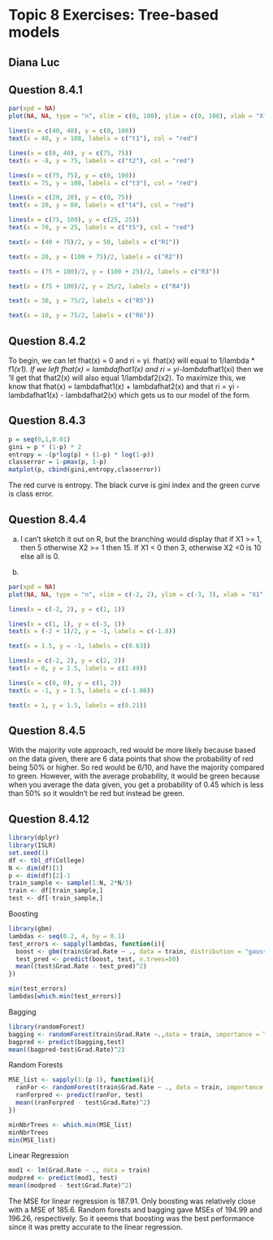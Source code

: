 # Topic 8 Exercises: Tree-based models

## Diana Luc

## Question 8.4.1

```r
par(xpd = NA)
plot(NA, NA, type = "n", xlim = c(0, 100), ylim = c(0, 100), xlab = "X", ylab = "Y")

lines(x = c(40, 40), y = c(0, 100))
text(x = 40, y = 108, labels = c("t1"), col = "red")

lines(x = c(0, 40), y = c(75, 75))
text(x = -8, y = 75, labels = c("t2"), col = "red")

lines(x = c(75, 75), y = c(0, 100))
text(x = 75, y = 108, labels = c("t3"), col = "red")

lines(x = c(20, 20), y = c(0, 75))
text(x = 20, y = 80, labels = c("t4"), col = "red")

lines(x = c(75, 100), y = c(25, 25))
text(x = 70, y = 25, labels = c("t5"), col = "red")

text(x = (40 + 75)/2, y = 50, labels = c("R1"))

text(x = 20, y = (100 + 75)/2, labels = c("R2"))

text(x = (75 + 100)/2, y = (100 + 25)/2, labels = c("R3"))

text(x = (75 + 100)/2, y = 25/2, labels = c("R4"))

text(x = 30, y = 75/2, labels = c("R5"))

text(x = 10, y = 75/2, labels = c("R6"))
```

## Question 8.4.2

To begin, we can let fhat(x) = 0 and ri = yi. fhat(x) will equal to 1/lambda * f1*(x1). If we left fhat(x) = lambdafhat1(x) and ri = yi-lambda*fhat1(xi) then we 'll get that fhat2(x) will also equal 1/lambdaf2(x2). To maximize this, we know that fhat(x) = lambdafhat1(x) + lambdafhat2(x) and that ri = yi - lambdafhat1(x) - lambdafhat2(x) which gets us to our model of the form. 

## Question 8.4.3

```r
p = seq(0,1,0.01)
gini = p * (1-p) * 2
entropy = -(p*log(p) + (1-p) * log(1-p))
classerror = 1-pmax(p, 1-p)
matplot(p, cbind(gini,entropy,classerror))
```

The red curve is entropy. The black curve is gini index and the green curve is class error. 

## Question 8.4.4

(a) I can't sketch it out on R, but the branching would display that if X1 >= 1, then 5 otherwise X2 >= 1 then 15. If X1 < 0 then 3, otherwise X2 <0 is 10 else all is 0. 

(b)

```r
par(xpd = NA)
plot(NA, NA, type = "n", xlim = c(-2, 2), ylim = c(-3, 3), xlab = "X1", ylab = "X2")

lines(x = c(-2, 2), y = c(1, 1))

lines(x = c(1, 1), y = c(-3, 1))
text(x = (-2 + 1)/2, y = -1, labels = c(-1.8))

text(x = 1.5, y = -1, labels = c(0.63))

lines(x = c(-2, 2), y = c(2, 2))
text(x = 0, y = 2.5, labels = c(2.49))

lines(x = c(0, 0), y = c(1, 2))
text(x = -1, y = 1.5, labels = c(-1.06))

text(x = 1, y = 1.5, labels = c(0.21))
```

## Question 8.4.5

With the majority vote approach, red would be more likely because based on the data given, there are 6 data points that show the probability of red being 50% or higher. So red would be 6/10, and have the majority compared to green. However, with the average probability, it would be green because when you average the data given, you get a probability of 0.45 which is less than 50% so it wouldn't be red but instead be green. 

## Question 8.4.12

```r
library(dplyr)
library(ISLR)
set.seed(1)
df <- tbl_df(College)
N <- dim(df)[1]
p <- dim(df)[2]-1
train_sample <- sample(1:N, 2*N/3)
train <- df[train_sample,]
test <- df[-train_sample,]
```

Boosting

```r
library(gbm)
lambdas <- seq(0.2, 4, by = 0.1)
test_errors <- sapply(lambdas, function(i){
  boost <- gbm(train$Grad.Rate ~ ., data = train, distribution = "gaussian", n.trees = 50, shrinkage = lambdas[i])
  test_pred <- predict(boost, test, n.trees=50)
  mean((test$Grad.Rate - test_pred)^2)
})

min(test_errors)
lambdas[which.min(test_errors)]
```

Bagging

```r
library(randomForest)
bagging <- randomForest(train$Grad.Rate ~.,data = train, importance = T, mtry = p, ntree = 500)
bagpred <- predict(bagging,test)
mean((bagpred-test$Grad.Rate)^2)
```

Random Forests 

```r
MSE_list <- sapply(1:(p-1), function(i){
  ranFor <- randomForest(train$Grad.Rate ~ ., data = train, importance = T, mtry = i, ntree = 500)
  ranForpred <- predict(ranFor, test)
  mean((ranForpred - test$Grad.Rate)^2)
})

minNbrTrees <- which.min(MSE_list)
minNbrTrees
min(MSE_list)
```

Linear Regression

```r
mod1 <- lm(Grad.Rate ~ ., data = train)
modpred <- predict(mod1, test)
mean((modpred - test$Grad.Rate)^2)
```


The MSE for linear regression is 187.91. Only boosting was relatively close with a MSE of 185.6. Random forests and bagging gave MSEs of 194.99 and 196.26, respectively. So it seems that boosting was the best performance since it was pretty accurate to the linear regression.